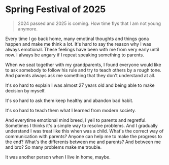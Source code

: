 # Spring Festival of 2025

> 2024 passed and 2025 is coming. How time flys that I am not young anymore.

Every time I go back home, many emotinal thoughts and things gona happen and make me think a lot.
It's hard to say the reason why I was always emotional. These feelings have been with me from very early until now. 
I always be angary if I repeat speaking something to parents.

When we seat together with my grandparents, I found everyone would like to ask somebody to follow his rule and try to teach
others by a rough tone.
And parents always ask me something that they don't understand at all.

It's so hard to explain I was almost 27 years old and being able to make decision by myself.

It's so hard to ask them keep healthy and abandon bad habit.

It's so hard to teach them what I learned from modern society.

And everytime emotional mind breed, I yell to parents and regretful. Sometimes I thinks it's a simple way to resolve problems.
And I gradually understand I was treat like this when was a child.
What's the correct way of communication with parents? Anyone can help me to make the progress to the end?
What's the differents between me and parents? And between me and bro?
So many problems make me trouble.

It was another person when I live in home, maybe.
